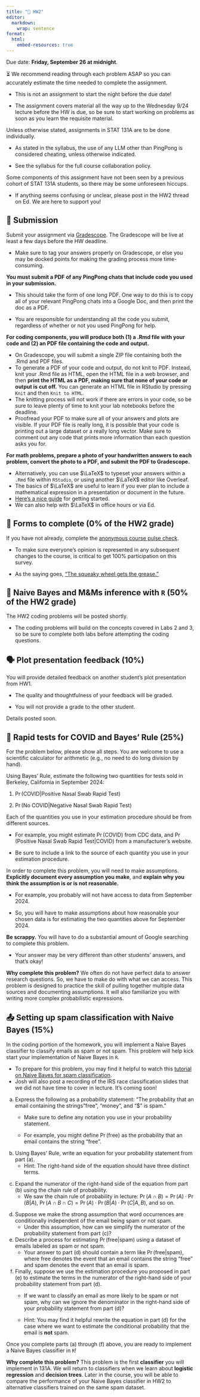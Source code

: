```yaml
---
title: "📝 HW2"
editor: 
  markdown: 
    wrap: sentence
format: 
  html: 
    embed-resources: true
---
```


Due date: **Friday, September 26 at midnight**.

⏳ We recommend reading through each problem ASAP so you can accurately estimate the time needed to complete the assignment.

-   This is not an assignment to start the night before the due date!

-   The assignment covers material all the way up to the Wednesday 9/24 lecture before the HW is due, so be sure to start working on problems as soon as you learn the requisite material.

Unless otherwise stated, assignments in STAT 131A are to be done individually.

-   As stated in the syllabus, the use of any LLM other than PingPong is considered cheating, unless otherwise indicated.

-   See the syllabus for the full course collaboration policy.

Some components of this assignment have not been seen by a previous cohort of STAT 131A students, so there may be some unforeseen hiccups.

-   If anything seems confusing or unclear, please post in the HW2 thread on Ed. We are here to support you!

## 📮 Submission

Submit your assignment via [Gradescope](https://www.gradescope.com/courses/833089).
The Gradescope will be live at least a few days before the HW deadline.

-   Make sure to tag your answers properly on Gradescope, or else you may be docked points for making the grading process more time-consuming.

**You must submit a PDF of any PingPong chats that include code you used in your submission.**

-   This should take the form of one long PDF.
    One way to do this is to copy all of your relevant PingPong chats into a Google Doc, and then print the doc as a PDF.

-   You are responsible for understanding all the code you submit, regardless of whether or not you used PingPong for help.

**For coding components, you will produce both (1) a .Rmd file with your code and (2) an PDF file containing the code and output.**

-   On Gradescope, you will submit a single ZIP file containing both the .Rmd and PDF files.
-   To generate a PDF of your code and output, do not knit to PDF. Instead, knit your .Rmd file as HTML, open the HTML file in a web browser, and then **print the HTML as a PDF, making sure that none of your code or output is cut off.** You can generate an HTML file in RStudio by pressing `Knit` and then `Knit to HTML`.
-   The knitting process will not work if there are errors in your code, so be sure to leave plenty of time to knit your lab notebooks before the deadline.
-   Proofread your PDF to make sure all of your answers and plots are visible. If your PDF file is really long, it is possible that your code is printing out a large dataset or a really long vector. Make sure to comment out any code that prints more information than each question asks you for.

**For math problems, prepare a photo of your handwritten answers to each problem, convert the photo to a PDF, and submit the PDF to Gradescope.**

-   Alternatively, you can use $\LaTeX$ to typeset your answers within a `.Rmd` file within `RStudio`, or using another $\LaTeX$ editor like Overleaf.
-   The basics of $\LaTeX$ are useful to learn if you ever plan to include a mathematical expression in a presentation or document in the future.
-   [Here's a nice guide](https://ashki23.github.io/markdown-latex.html) for getting started.
-   We can also help with $\LaTeX$ in office hours or via Ed.

## 📝 Forms to complete (0% of the HW2 grade)

If you have not already, complete the [anonymous course pulse check](https://docs.google.com/forms/d/e/1FAIpQLSdYcmT3-jdNcEhyYtbo-5azZsVIDQdpXvezsOORSLO3SuE0UA/viewform?usp=sf_link).

-   To make sure everyone's opinion is represented in any subsequent changes to the course, is critical to get 100% participation on this survey.

-   As the saying goes, ["The squeaky wheel gets the grease."](https://en.wikipedia.org/wiki/The_squeaky_wheel_gets_the_grease)

## 🍬 Naive Bayes and M&Ms inference with `R` (50% of the HW2 grade)

The HW2 coding problems will be posted shortly.

-   The coding problems will build on the concepts covered in Labs 2 and 3, so be sure to complete both labs before attempting the coding questions.

## 🗣️ Plot presentation feedback (10%)

You will provide detailed feedback on another student's plot presentation from HW1.

-   The quality and thoughtfulness of your feedback will be graded.

-   You will not provide a grade to the other student.

Details posted soon.

## 🥼 Rapid tests for COVID and Bayes' Rule (25%)

For the problem below, please show all steps.
You are welcome to use a scientific calculator for arithmetic (e.g., no need to do long division by hand).

Using Bayes' Rule, estimate the following two quantities for tests sold in Berkeley, California in September 2024:

1.  $\Pr(\text{COVID} | \text{Positive Nasal Swab Rapid Test})$

2.  $\Pr(\text{No COVID} | \text{Negative Nasal Swab Rapid Test})$

Each of the quantities you use in your estimation procedure should be from different sources.

-   For example, you might estimate $\Pr(\text{COVID})$ from CDC data, and $\Pr(\text{Positive Nasal Swab Rapid Test} | \text{COVID})$ from a manufacturer's website.

-   Be sure to include a link to the source of each quantity you use in your estimation procedure.

In order to complete this problem, you will need to make assumptions.
**Explicitly document every assumption you make**, and **explain why you think the assumption is or is not reasonable.**

-   For example, you probably will not have access to data from September 2024.

-   So, you will have to make assumptions about how reasonable your chosen data is for estimating the two quantities above for September 2024.

**Be scrappy.** You will have to do a substantial amount of Google searching to complete this problem.

-   Your answer may be very different than other students' answers, and that's okay!

**Why complete this problem?** We often do not have perfect data to answer research questions.
So, we have to make do with what we can access.
This problem is designed to practice the skill of pulling together multiple data sources and documenting assumptions.
It will also familiarize you with writing more complex probabilistic expressions.

## 📤 Setting up spam classification with Naive Bayes (15%)

In the coding portion of the homework, you will implement a Naive Bayes classifier to classify emails as spam or not spam.
This problem will help kick start your implementation of Naive Bayes in `R`.

-   To prepare for this problem, you may find it helpful to watch this [tutorial on Naive Bayes for spam classification](https://www.youtube.com/watch?v=O2L2Uv9pdDA).
-   Josh will also post a recording of the IRS race classification slides that we did not have time to cover in lecture. It's coming soon!

(a) Express the following as a probability statement: "The probability that an email containing the strings "free", "money", and "\$" is spam."
    -   Make sure to define any notation you use in your probability statement.

    -   For example, you might define $\Pr(\text{free})$ as the probability that an email contains the string "free".

<!-- -->

(b) Using Bayes' Rule, write an equation for your probability statement from part (a).
    -   Hint: The right-hand side of the equation should have three distinct terms.

<!-- -->

(c) Expand the numerator of the right-hand side of the equation from part (b) using the chain rule of probability.
    -   We saw the chain rule of probability in lecture: $\Pr(A \cap B) = \Pr(A) \cdot \Pr(B | A)$, $\Pr(A \cap B \cap C) = \Pr(A) \cdot \Pr(B | A) \cdot \Pr(C | A ,B)$, and so on.

<!-- -->

(d) Suppose we make the strong assumption that word occurrences are conditionally independent of the email being spam or not spam.
    -   Under this assumption, how can we simplify the numerator of the probability statement from part (c)?

(e) Describe a process for estimating $\Pr(\text{free} | \text{spam})$ using a dataset of emails labeled as spam or not spam.
    -   Your answer to part (d) should contain a term like $\Pr(\text{free} | \text{spam})$, where $\text{free}$ denotes the event that an email contains the string "free" and $\text{spam}$ denotes the event that an email is spam.

(f) Finally, suppose we use the estimation procedure you proposed in part (e) to estimate the terms in the numerator of the right-hand side of your probability statement from part (d).
    -   If we want to classify an email as more likely to be spam or not spam, why can we ignore the denominator in the right-hand side of your probability statement from part (d)?

    -   Hint: You may find it helpful rewrite the equation in part (d) for the case where we want to estimate the conditional probability that the email is **not** spam.

Once you complete parts (a) through (f) above, you are ready to implement a Naive Bayes classifier in `R`!

**Why complete this problem?** This problem is the first **classifier** you will implement in 131A.
We will return to classifiers when we learn about **logistic regression** and **decision trees**.
Later in the course, you will be able to compare the performance of your Naive Bayes classifier in HW2 to alternative classifiers trained on the same spam dataset.
